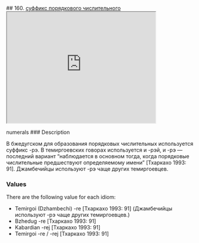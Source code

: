 ## 160. <a href =  'https://agricolamz.github.io/The_Circassian_Isoglosses_Database/160.html'>суффикс порядкового числительного</a><div class='box'><iframe src='https://agricolamz.github.io/The_Circassian_Isoglosses_Database/160.html' width = '400px' height = '300px'></iframe></div>numerals
### Description

В бжедугском для образования порядковых числительных используется суффикс -рэ. В темиргоевских говорах используется и -рэй, и -рэ — последний вариант "наблюдается в основном тогда, когда порядковые числительные предшествуют определяемому имени" [Тхаркахо 1993: 91]. Джамбечийцы используют -рэ чаще других темиргоевцев.

### Values
There are the following value for each idiom:

* Temirgoi (Dzhambechi) -re [Тхаркахо 1993: 91] (Джамбечийцы используют -рэ чаще других темиргоевцев.)
* Bzhedug  -re [Тхаркахо 1993: 91] 
* Kabardian  -rej [Тхаркахо 1993: 91] 
* Temirgoi  -re / -rej [Тхаркахо 1993: 91] 

